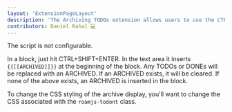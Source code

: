 ```yaml
---
layout: 'ExtensionPageLayout'
description: 'The Archiving TODOs extension allows users to use the CTRL+SHIFT+ENTER keyboard shortcut to archive a TODO.'
contributors: Daniel Rahal 💻
---
```


The script is not configurable.

In a block, just hit CTRL+SHIFT+ENTER. In the text area it inserts `{{[[ARCHIVED]]}}` at the beginning of the block. Any TODOs or DONEs will be replaced with an ARCHIVED. If an ARCHIVED exists, it will be cleared. If none of the above exists, an ARCHIVED is inserted in the block.

To change the CSS styling of the archive display, you'll want to change the CSS associated with the `roamjs-todont` class.
